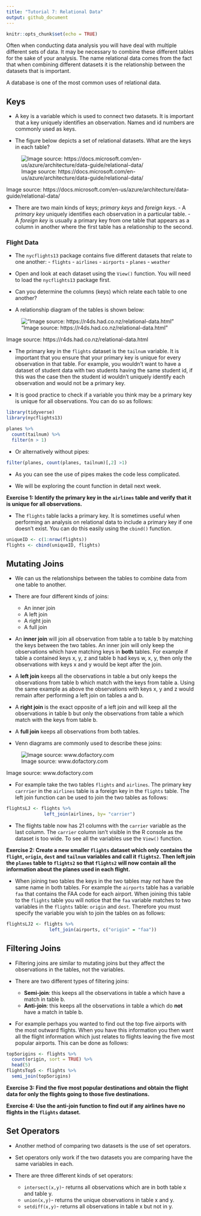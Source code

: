 ---
title: "Tutorial 7: Relational Data"
output: github_document
---

```{r setup, include=FALSE}
knitr::opts_chunk$set(echo = TRUE)
```

Often when conducting data analysis you will have deal with multiple different sets of data. It may be necessary to combine these different tables for the sake of your analysis. The name relational data comes from the fact that when combining different datasets it is the relationship between the datasets that is important. 

A database is one of the most common uses of relational data.

## Keys
- A key is a variable which is used to connect two datasets. It is important that a key uniquely identifies an observation. Names and id numbers are commonly used as keys. 

- The figure below depicts a set of relational datasets. What are the keys in each table?

![Image source: https://docs.microsoft.com/en-us/azure/architecture/data-guide/relational-data/](images/example-relational.png)  


Image source: https://docs.microsoft.com/en-us/azure/architecture/data-guide/relational-data/  

- There are two main kinds of keys; *primary keys* and *foreign keys*.
      - A *primary key* uniquely identifies each observation in a particular table.
      - A *foreign key* is usually a primary key from one table that appears as a column in another where the first table has a relationship to the second.
      
      
### Flight Data
- The `nycflights13` package contains five different datasets that relate to one another:
      - `flights`
      - `airlines`
      - `airports`
      - `planes`
      - `weather`

- Open and look at each dataset using the `View()` function. You will need to load the `nycflights13` package first.

- Can you determine the columns (keys) which relate each table to one another?

- A relationship diagram of the tables is shown below:

!["Image source: https://r4ds.had.co.nz/relational-data.html"](images/relational-nycflights.png)  


Image source: https://r4ds.had.co.nz/relational-data.html  

- The primary key in the `flights` dataset is the `tailnum` variable. It is important that you ensure that your primary key is unique for every observation in that table. For example, you wouldn't want to have a dataset of student data with two students having the same student id, if this was the case then the student id wouldn't uniquely identify each observation and would not be a primary key. 

- It is good practice to check if a variable you think may be a primary key is unique for all observations. You can do so as follows:

```{r, echo=FALSE, message=FALSE}
library(tidyverse)
library(nycflights13)
```


```{r}
planes %>% 
  count(tailnum) %>% 
  filter(n > 1)
```

- Or alternatively without pipes:

```{r}
filter(planes, count(planes, tailnum)[,2] >1)

```
- As you can see the use of pipes makes the code less complicated.

- We will be exploring the count function in detail next week.

**Exercise 1: Identify the primary key in the `airlines` table and verify that it is unique for all observations.**

- The `flights` table lacks a primary key. It is sometimes useful when performing an analysis on relational data to include a primary key if one doesn't exist. You can do this easily using the `cbind()` function. 

```{r}
uniqueID <- c(1:nrow(flights))
flights <- cbind(uniqueID, flights)
```

## Mutating Joins
- We can us the relationships between the tables to combine data from one table to another. 

- There are four different kinds of joins:
    - An inner join
    - A left join
    - A right join
    - A full join
    
- An **inner join** will join all observation from table a to table b by matching the keys between the two tables. An inner join will only keep the observations which have matching keys in **both** tables. For example if table a contained keys x, y, z and table b had keys w, x, y, then only the observations with keys x and y would be kept after the join. 

- A **left join** keeps all the observations in table a but only keeps the observations from table b which match with the keys from table a. Using the same example as above the observations with keys x, y and z would remain after performing a left join on tables a and b.

- A **right join** is the exact opposite of a left join and will keep all the observations in table b but only the observations from table a which match with the keys from table b. 

- A **full join** keeps all observations from both tables. 

- Venn diagrams are commonly used to describe these joins:

![Image source: www.dofactory.com](images/sql-joins.png)

Image source: www.dofactory.com

- For example take the two tables `flights` and `airlines`. The primary key `carrrier` in the `airlines` table is a foreign key in the `flights` table. The left join function can be used to join the two tables as follows:

```{r}
flightsLJ <- flights %>%
              left_join(airlines, by= "carrier")
```

- The flights table now has 21 columns with the `carrier` variable as the last column. The `carrier` column isn't visible in the R console as the dataset is too wide. To see all the variables use the `View()` function. 


**Exercise 2: Create a new smaller `flights` dataset which only contains the `flight`, `origin`, `dest` and `tailnum` variables and call it `flights2`. Then left join the `planes` table to `flights2` so that `flights2` will now contain all the information about the planes used in each flight.**


- When joining two tables the keys in the two tables may not have the same name in both tables. For example the `airports` table has a variable `faa` that contains the FAA code for each airport. When joining this table to the `flights` table you will notice that the `faa` variable matches to two variables in the `flights` table: `origin` and `dest`. Therefore you must specify the variable you wish to join the tables on as follows:

```{r}

flightsLJ2 <- flights %>% 
                left_join(airports, c("origin" = "faa"))
```

## Filtering Joins
- Filtering joins are similar to mutating joins but they affect the observations in the tables, not the variables.

- There are two different types of filtering joins:
    - **Semi-join**: this keeps all the observations in table a which have a match in table b.
    - **Anti-join**: this keeps all the observations in table a which do **not** have a match in table b. 
    
- For example perhaps you wanted to find out the top five airports with the most outward flights. When you have this information you then want all the flight information which just relates to flights leaving the five most popular airports. This can be done as follows:

```{r, message=FALSE, results='hide'}
top5origins <- flights %>%
  count(origin, sort = TRUE) %>%
  head(5)
flightsTop5 <- flights %>% 
  semi_join(top5origins)
```

**Exercise 3: Find the five most popular destinations and obtain the flight data for only the flights going to those five destinations.**

**Exercise 4: Use the anti-join function to find out if any airlines have no flights in the `flights` dataset.**

## Set Operators
- Another method of comparing two datasets is the use of set operators.

- Set operators only work if the two datasets you are comparing have the same variables in each.

- There are three different kinds of set operators:
    - `intersect(x,y)`- returns all observations which are in both table x and table y.
    - `union(x,y)`- returns the unique observations in table x and y.
    - `setdiff(x,y)`- returns all observations in table x but not in y. 

